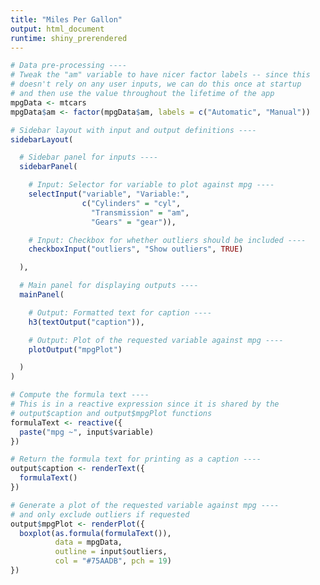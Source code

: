 ```yaml
---
title: "Miles Per Gallon"
output: html_document
runtime: shiny_prerendered
---
```


```r
# Data pre-processing ----
# Tweak the "am" variable to have nicer factor labels -- since this
# doesn't rely on any user inputs, we can do this once at startup
# and then use the value throughout the lifetime of the app
mpgData <- mtcars
mpgData$am <- factor(mpgData$am, labels = c("Automatic", "Manual"))
```

```r
# Sidebar layout with input and output definitions ----
sidebarLayout(

  # Sidebar panel for inputs ----
  sidebarPanel(

    # Input: Selector for variable to plot against mpg ----
    selectInput("variable", "Variable:",
                c("Cylinders" = "cyl",
                  "Transmission" = "am",
                  "Gears" = "gear")),

    # Input: Checkbox for whether outliers should be included ----
    checkboxInput("outliers", "Show outliers", TRUE)

  ),

  # Main panel for displaying outputs ----
  mainPanel(

    # Output: Formatted text for caption ----
    h3(textOutput("caption")),

    # Output: Plot of the requested variable against mpg ----
    plotOutput("mpgPlot")

  )
)
```

```r
# Compute the formula text ----
# This is in a reactive expression since it is shared by the
# output$caption and output$mpgPlot functions
formulaText <- reactive({
  paste("mpg ~", input$variable)
})

# Return the formula text for printing as a caption ----
output$caption <- renderText({
  formulaText()
})

# Generate a plot of the requested variable against mpg ----
# and only exclude outliers if requested
output$mpgPlot <- renderPlot({
  boxplot(as.formula(formulaText()),
          data = mpgData,
          outline = input$outliers,
          col = "#75AADB", pch = 19)
})
```